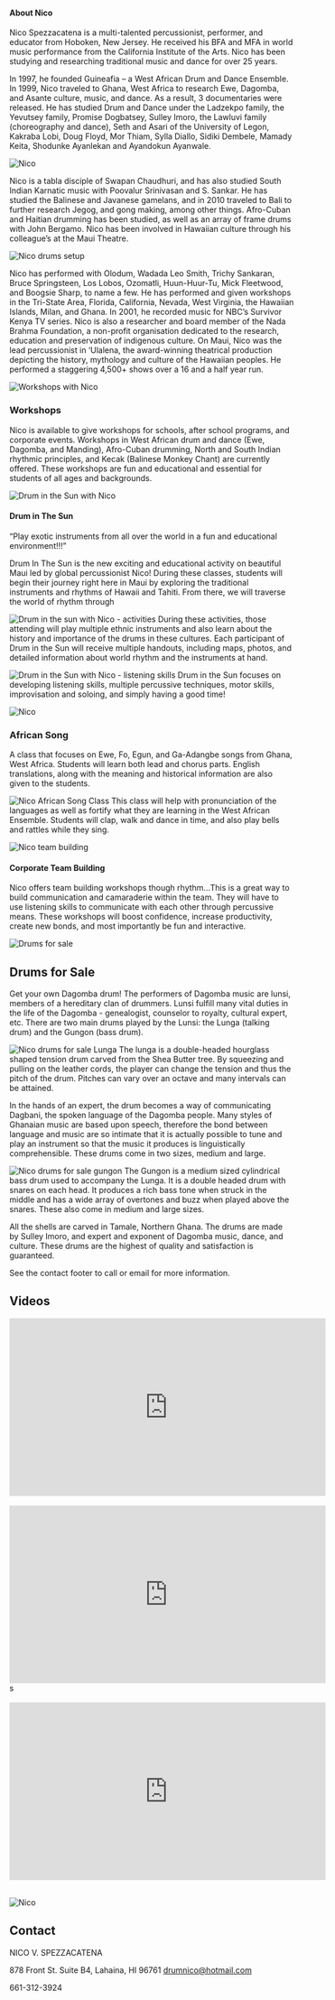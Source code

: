 <Banner />

<Container>

<div id="about">

#### About Nico

Nico Spezzacatena is a multi-talented percussionist, 
performer, and educator from Hoboken, New Jersey. He 
received his BFA and MFA in world music performance from the 
California Institute of the Arts. Nico has been studying and 
researching traditional music and dance for over 25 years.

In 1997, he founded Guineafia – a West African Drum and Dance 
Ensemble. In 1999, Nico traveled to Ghana, West Africa to 
research Ewe, Dagomba, and Asante culture, music, and dance. 
As a result, 3 documentaries were released. He has studied 
Drum and Dance under the Ladzekpo family, the Yevutsey 
family, Promise Dogbatsey, Sulley Imoro, the Lawluvi family 
(choreography and dance), Seth and Asari of the University of 
Legon, Kakraba Lobi, Doug Floyd, Mor Thiam, Sylla Diallo, Sidiki 
Dembele, Mamady Keita, Shodunke Ayanlekan and Ayandokun 
Ayanwale.

![Nico](/images/nico-home.jpg)

 Nico is a tabla disciple of Swapan Chaudhuri, and 
has also studied South Indian Karnatic music with Poovalur 
Srinivasan and S. Sankar. He has studied the Balinese and 
Javanese gamelans, and in 2010 traveled to Bali to further 
research Jegog, and gong making, among other things. 
Afro-Cuban and Haitian drumming has been studied, as well as an 
array of frame drums with John Bergamo. Nico has been 
involved in Hawaiian culture through his colleague’s at the Maui 
Theatre. 

![Nico drums setup](/images/nico-kit.jpg)

Nico has performed with Olodum, Wadada Leo Smith, 
Trichy Sankaran, Bruce Springsteen, Los Lobos, Ozomatli, 
Huun-Huur-Tu, Mick Fleetwood, and Boogsie Sharp, to name a few. He has 
performed and given workshops in the Tri-State Area, Florida, 
California, Nevada, West Virginia, the Hawaiian Islands, Milan, 
and Ghana. In 2001, he recorded music for NBC’s Survivor
Kenya TV series. Nico is also a researcher and board member 
of the Nada Brahma Foundation, a non-profit organisation 
dedicated to the research, education and preservation of 
indigenous culture. On Maui, Nico was the lead percussionist in
‘Ulalena, the award-winning theatrical production depicting the 
history, mythology and culture of the Hawaiian peoples. He 
performed a staggering 4,500+ shows over a 16 and a half year 
run.
</div>

![Workshops with Nico](/images/nico2.jpg)

<div id="workshops">

### Workshops

Nico is available to give workshops for schools, after school programs, and corporate events. 
Workshops in West African drum and dance (Ewe, Dagomba, and Manding), Afro-Cuban 
drumming, North and South Indian rhythmic principles, and Kecak (Balinese Monkey Chant) 
are currently offered. These workshops are fun and educational and essential for students of 
all ages and backgrounds.

![Drum in the Sun with Nico](/images/nico4.jpg)
#### Drum in The Sun

“Play exotic instruments from all over the world in a fun and educational environment!!!”

Drum In The Sun is the new exciting and educational
activity on beautiful Maui led by global percussionist
Nico! During these classes, students will begin their
journey right here in Maui by exploring the traditional
instruments and rhythms of Hawaii and Tahiti. From
there, we will traverse the world of rhythm through

![Drum in the sun with Nico - activities](/images/gal1.jpg)
During these activities, those attending will play
multiple ethnic instruments and also learn about the
history and importance of the drums in these cultures.
Each participant of Drum in the Sun will receive
multiple handouts, including maps, photos, and detailed
information about world rhythm and the instruments at
hand.

![Drum in the Sun with Nico - listening skills](/images/gal2.jpg)
Drum in the Sun focuses on developing listening skills,
multiple percussive techniques, motor skills,
improvisation and soloing, and simply having a good time!

![Nico](/images/nico2.jpg)
### African Song
A class that focuses on Ewe, Fo, Egun, and Ga-Adangbe songs from Ghana, 
West Africa. Students will learn both lead and chorus parts. English translations, 
along with the meaning and historical information are also given to the students.

![Nico African Song Class](/images/nico8.jpg)
 This class will help with pronunciation of the languages as well as fortify what 
they are learning in the West African Ensemble. 
 Students will clap, walk and dance in time, and also play bells and rattles 
while they sing.

![Nico team building](/images/nico3.jpg)
#### Corporate Team Building
 Nico offers team building workshops though rhythm…This is a great way to build 
communication and camaraderie within the team. They will have to use listening skills to 
communicate with each other through percussive means. These workshops will boost 
confidence, increase productivity, create new bonds, and most importantly be fun and 
interactive.

</div>

![Drums for sale](/images/buy-drums.jpg)

<div id="forsale">

## Drums for Sale

Get your own Dagomba drum! The performers of Dagomba music are lunsi, members of a hereditary clan of 
drummers. Lunsi fulfill many vital duties in the life of the Dagomba - genealogist, 
counselor to royalty, cultural expert, etc. There are two main drums played by the 
Lunsi: the Lunga (talking drum) and the Gungon (bass drum).

![Nico drums for sale Lunga](/images/sale-tak.jpg)
The lunga is a double-headed hourglass shaped tension drum carved from the Shea 
Butter tree. By squeezing and pulling on the leather cords, the player can change the 
tension and thus the pitch of the drum. Pitches can vary over an octave and many 
intervals can be attained. 

In the hands of an expert, the drum becomes a way of 
communicating Dagbani, the spoken language of the Dagomba people. Many styles of 
Ghanaian music are based upon speech, therefore the bond between language and 
music are so intimate that it is actually possible to tune and play an instrument so that 
the music it produces is linguistically comprehensible. These drums come in two sizes, medium and large. 

![Nico drums for sale gungon](/images/sale-dag.jpg)
The Gungon is a medium sized cylindrical bass drum used to accompany the Lunga. It is 
a double headed drum with snares on each head. It produces a rich bass tone when 
struck in the middle and has a wide array of overtones and buzz when played above the 
snares. These also come in medium and large sizes. 

All the shells are carved in Tamale, Northern Ghana. The drums are made by Sulley 
Imoro, and expert and exponent of Dagomba music, dance, and culture. These drums are 
the highest of quality and satisfaction is guaranteed.

See the contact footer to call or email for more information.
</div>

<div id="videos" className="text-center">

## Videos

<iframe width="560" height="315" src="https://www.youtube-nocookie.com/embed/jt6Urb3vyDs?controls=0" title="YouTube video player" frameborder="0" allow="accelerometer; autoplay; clipboard-write; encrypted-media; gyroscope; picture-in-picture" allowfullscreen></iframe>    
<br /><br />
<iframe width="560" height="315" src="https://www.youtube.com/embed/KlUjtEroKQU" title="YouTube video player" frameborder="0" allow="accelerometer; autoplay; clipboard-write; encrypted-media; gyroscope; picture-in-picture" allowfullscreen></iframe>s
<br /><br />
<iframe width="560" height="315" src="https://www.youtube.com/embed/rklRkJ-lcBw" title="YouTube video player" frameborder="0" allow="accelerometer; autoplay; clipboard-write; encrypted-media; gyroscope; picture-in-picture" allowfullscreen></iframe>
<br /><br />
</div>

![Nico](/images/nico7.jpg)

<div id="contact" className="text-center">

## Contact

NICO V. SPEZZACATENA

878 Front St. Suite B4, Lahaina, HI  96761
drumnico@hotmail.com

661-312-3924

</div>

</Container>
